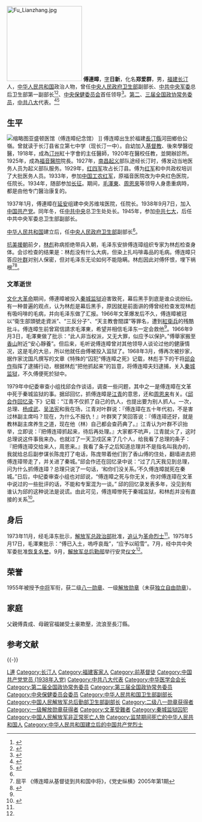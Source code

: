 {{multiple issues|
{{copyedit|time=2013-05-22T11:24:35+00:00}}
{{refimprove|time=2013-05-22T11:24:35+00:00}}
}}
[[File:Fu_Lianzhang.jpg|200px]]
'''傅連暲'''{{BD|1894年|9月14日|1968年|3月29日|CatIdx=F傅}}，[[表字|字]]'''日新'''，化名'''郑爱群'''，男，[[福建|福建]][[长汀|长汀]]人，[[中华人民共和国|中华人民共和国]]政治人物，曾任[[中央人民政府卫生部|中央人民政府卫生部]]副部长、[[中共中央军委|中共中央军委]]总后卫生部第一副部长<ref name="a1">{{Cite web |url=http://www.mxrb.cn/sqmx/2008-11/19/content_439188.htm |title=傅连暲中将 |accessdate=2015-05-13 |author= |date=2008-11-19 |work= |publisher=闽西新闻网 |language=Zh-hans |deadurl=yes |archiveurl=https://web.archive.org/web/20150518085255/http://www.mxrb.cn/sqmx/2008-11/19/content_439188.htm |archivedate=2015-05-18 }}</ref><ref>{{Cite web|title=保健医生回忆在刘少奇同志身边工作的日子|url=http://cpc.people.com.cn/GB/64162/64172/85037/85038/6043584.html|accessdate=2014-07-20|work=中国共产党新闻网|archiveurl=https://web.archive.org/web/20160304071350/http://cpc.people.com.cn/GB/64162/64172/85037/85038/6043584.html|archivedate=2016-03-04}}</ref>、[[中央保健委员会|中央保健委员会]]首任领导<ref>{{Cite web|title=中南海保健医生的规矩|url=http://www.gmw.cn/01wzb/2013-03/02/content_6981112.htm|date=2013-03-02|accessdate=2014-07-20|work=文摘报|archiveurl=https://web.archive.org/web/20170807163306/http://www.gmw.cn/01wzb/2013-03/02/content_6981112.htm|archivedate=2017-08-07}}</ref>。[[中国人民政治协商会议第二届全国委员会委员名单|第二]]、[[中国人民政治协商会议第三届全国委员会委员名单|三届全国政协常务委员]]，[[中共八大|中共八大]]代表。<ref>{{Cite book|title=中华人民共和国职官志|author=何虎生, 李耀东, 向常福主编|publisher=中国社会出版社|year=2003|isbn=9787800883934|location=北京|pages=}}</ref><ref>{{Cite book|title=中国抗日战争人物大词典|author=刘景泉主编; 沈久泉, 王凯捷, 李卓副主编|publisher=天津大学出版社|year=1999|isbn=|location=|pages=}}</ref>

== 生平 ==
[[File:Changting_Zhongyang_Hongse_Yiyuan_Jiuzhi_2013.10.06_09-38-26.jpg|缩略图]]亚盛顿医馆（傅连暲纪念馆） ]]
傅连暲出生於福建[[長汀縣|長汀縣]]河田鄉伯公嶺。曾就读于长汀县省立第七中学（现长汀一中）。自幼加入[[基督教|基督教]]、後來學醫從醫，1918年，成為[[汀州|汀州]]紅十字會的主任醫師，1920年在醫校任教，並開辦診所。1925年，成為[[中央红色医院旧址|福音醫院]]院長。1927年，[[南昌起义|南昌起义]]部队途经长汀时，傅发动当地医务人员为起义部队服务。1929年，[[红四军|红四军]]攻占长汀县。傅为[[中国工农红军|红军]]和中共政权培训了大批医务人员。1933年，参加[[中国工农红军|中国工农红军]]，原福音医院改为中央红色医院，任院长。1934年，随部参加[[长征|长征]]。期间，[[毛澤東|毛澤東]]、[[周恩來|周恩來]]等领导人身患重病時，都是由他专门醫治康复的。

1937年1月，傅連暲在[[延安|延安]]组建中央苏维埃医院，任院长。1938年9月7日，加入[[中国共产党|中国共产党]]。同年冬，任[[中共中央|中共中央]]总卫生处处长。1945年，参加[[中共七大|中共七大]]，后任中共中央军委总卫生部副部长。

[[中华人民共和国|中华人民共和国]]建立后，任[[中央人民政府卫生部|中央人民政府卫生部]]副部长<ref name="a1"/>。

[[抗美援朝|抗美援朝]]前夕，[[林彪|林彪]]称病拒绝带兵入朝，毛泽东安排傅连璋组织专家为林彪检查身体。会诊检查的结果是：林彪没有什么大病，但染上扎吗啡毒品的毛病。傅连暲只答应[[叶群|叶群]]对别人保密，但对毛泽东无论如何不能隐瞒。林彪因此对傅怀恨，埋下祸根<ref>屈平 《傅连暲从基督徒到共和国中将》，《党史纵横》2005年第1期</ref><ref name="凤凰">{{cite web|author1=黎勤 郑淑芸 （来源：百年潮）|title=文革中傅连暲为何被迫害死：1950年查出林彪吸毒|url=http://news.ifeng.com/history/zhongguoxiandaishi/detail_2011_03/20/5257111_2.shtml|website=http://www.ifeng.com/|publisher=凤凰新媒体|accessdate=2015-10-17|archive-date=2019-06-10|archive-url=https://web.archive.org/web/20190610153443/http://news.ifeng.com/history/zhongguoxiandaishi/detail_2011_03/20/5257111_2.shtml|dead-url=no}}</ref>。

=== 文革逝世 ===
[[文化大革命|文化大革命]]期间，傅連暲被投入[[秦城监狱|秦城监狱]]迫害致死，幕后黑手到底是谁众说纷纭。有一种普遍的观点，认为林彪是幕后黑手，原因就是前面讲的傅曾经检查发现林彪有吸吗啡的毛病，并向毛泽东做了汇报。1966年文革爆发后不久，傅连暲被冠以“衛生部頭號走資派”、“三反分子”、“天主教會間諜”等罪名，遭到[[紅衛兵|紅衛兵]]的残酷批斗。傅连暲生前曾寫信請求毛澤東，希望并相信毛泽东一定会救他<ref name="凤凰"/>。1966年9月3日，毛澤東做了批示：“此人非当权派，又无大罪，似应予以保护。”傅舉家搬至[[香山_(北京)|香山]]附近“安心靜養”。但后来，毛听说傅连暲曾对其他领导人谈论过他的健康情况，这是毛的大忌，所以他就任由傅被投入监狱了。1968年3月，傅再次被抄家，据作家沈国凡撰写的文章《特殊的“囚犯”傅连暲之死》记载，林彪手下的干将[[邱会作|邱会作]]指挥了逮捕行动，根据林彪“把他抓起来”的旨意，将傅连暲夫妇逮捕，关入[[秦城监狱|秦城监狱]]，不久傅便死於狱中。

1979年中纪委审查小组找邱会作谈话，调查一些问题，其中之一是傅连暲在文革中死于秦城监狱的事。据邱回忆，抓傅连暲是[[江青|江青]]的意思，还和[[周恩来|周恩来]]有关。《[[邱会作回忆录|邱会作回忆录]]·下》记载：“江青不仅抓了自己的仇人，也提出要为别人抓人。一次，总理、[[杨成武|杨成武]]、[[吴法宪|吴法宪]]和我在场，江青对叶群说：『傅连璋在五十年代初，不是害过林副主席吗？现在，为什么不报仇！』叶群笑了笑回答说：『傅连璋还好，就是教林副主席养生之道，现在他（林）自己都会查药典了。』江青认为叶群不识抬举，立即说：『把傅连璋抓起来，待后再处理。』大家都不吭声，江青就火了，这时总理说这件事我来办。也就过了一天卫戍区来了几个人，给我看了总理的条子：『把傅连璋交给来人，周恩来。』我看了条子之后知道总理并不是指名叫我办的，我就给总后副参谋长陈庞打了电话，陈庞带着他们到了香山傅的住处，翻墙进去把傅连璋带走了，并关进了秦城。”邱会作还在回忆录中说：“过了几天我见到总理，问为什么抓傅连璋？总理只说了一句话，‘和你们没关系。’不久傅连暲就死在秦城。”日后，中纪委审查小组也对邱说，“傅连暲之死与你无关，你对傅连璋在文革中说过的一些批评的话，不能和专案混为一谈。” 邱的回忆录发表多年，没见到有谁认为邱的这种说法是说谎。由此可见，傅连暲惨死于秦城监狱，和林彪并没有直接的关系<ref>{{cite web |author1=李昊 |title=【百年真相】三救毛泽东也被抓 御医傅连暲惹恼谁 |url=https://www.epochtimes.com/gb/21/11/4/n13354142.htm |website=大纪元文化网 |accessdate=2021-11-24 |archive-date=2021-11-28 |archive-url=https://web.archive.org/web/20211128092856/https://www.epochtimes.com/gb/21/11/4/n13354142.htm }}</ref>。

== 身后 ==
1973年11月，经毛泽东批示，[[中国人民解放军总政治部|解放军总政治部]]批准，[[追认|追认]]为[[革命烈士|革命烈士]]<ref name="a1"/>。1975年5月17日，毛澤東批示：“傅已入土，嗚呼哀哉”，“应予以昭雪”。7月，经中共中央军委批准[[恢复名誉|恢复名誉]]。9月，[[中国人民解放军总后勤部|解放军总后勤部]]举行安灵[[仪文|仪文]]<ref name="a1"/>。

== 荣誉 ==
1955年被授予[[中国人民解放军中将|中将]]军衔，获二级[[八一勋章_(1955年)|八一勋章]]、一级[[解放勋章|解放勋章]]（未获[[独立自由勋章|独立自由勋章]]）。

== 家庭 ==
父親傅貴成、母親官福娣受土豪欺壓，流浪至長汀縣。

== 参考文献 ==
{{Reflist|35em}}

{{-}}
{{中华医学会会长}}
{{中國人民解放軍開國中將}}

{{Authority control}}
{{DEFAULTSORT:Fu傅}}
[[Category:傅姓|L連]]
[[Category:长汀人|Category:长汀人]]
[[Category:福建客家人|Category:福建客家人]]
[[Category:前基督徒|Category:前基督徒]]
[[Category:中国共产党党员_(1938年入党)|Category:中国共产党党员 (1938年入党)]]
[[Category:中共八大代表|Category:中共八大代表]]
[[Category:中华医学会会长|Category:中华医学会会长]]
[[Category:第二届全国政协常务委员|Category:第二届全国政协常务委员]]
[[Category:第三届全国政协常务委员|Category:第三届全国政协常务委员]]
[[Category:中央保健委员会委员|Category:中央保健委员会委员]]
[[Category:中华人民共和国卫生部副部长|Category:中华人民共和国卫生部副部长]]
[[Category:中国人民解放军总后勤部卫生部副部长|Category:中国人民解放军总后勤部卫生部副部长]]
[[Category:二级八一勋章获得者|Category:二级八一勋章获得者]]
[[Category:一级解放勋章获得者|Category:一级解放勋章获得者]]
[[Category:文革受難者|Category:文革受難者]]
[[Category:秦城监狱囚犯|Category:秦城监狱囚犯]]
[[Category:中国人民解放军非正常死亡人物|Category:中国人民解放军非正常死亡人物]]
[[Category:监禁期间死亡的中华人民共和国人|Category:监禁期间死亡的中华人民共和国人]]
[[Category:中华人民共和国建立后的中国共产党烈士|Category:中华人民共和国建立后的中国共产党烈士]]